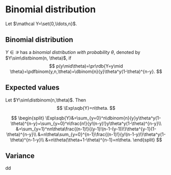 # Binomial distribution



Let $\mathcal Y=\set{0,\ldots,n}$.

::: {#def-distribution-binom}
## Binomial distribution
$Y\in\mathcal Y$ has a *binomial distribution with probability $\theta$*, denoted by $Y\sim\distbinom(n, \theta)$, if
$$
p(y\mid\theta)=\pr\rdb{Y=y\mid \theta}=\pdfbinom(y,n,\theta)=\dbinom{n}{y}\theta^y(1-\theta)^{n-y}.
$$
:::

## Expected values

::: {#thm-dist-binom-exp}
Let $Y\sim\distbinom(n,\theta)$. Then
$$
\Exp\sqb{Y}=n\theta.
$$
:::

::: {.proof}
$$
\begin{split}
    \Exp\sqb{Y}&=\sum_{y=0}^n\dbinom{n}{y}y\theta^y(1-\theta)^{n-y}=\sum_{y=0}^n\frac{n!}{y!(n-y)!}y\theta^y(1-\theta)^{n-y}\\
    &=\sum_{y=1}^nn\theta\frac{(n-1)!}{(y-1)!(n-1-(y-1))!}\theta^{y-1}(1-\theta)^{n-y}\\
    &=n\theta\sum_{y=0}^{n-1}\frac{(n-1)!}{y!(n-1-y)!}\theta^y(1-\theta)^{n-1-y}\\
    &=n\theta(\theta+1-\theta)^{n-1}=n\theta.
\end{split}
$$
:::

## Variance
dd

